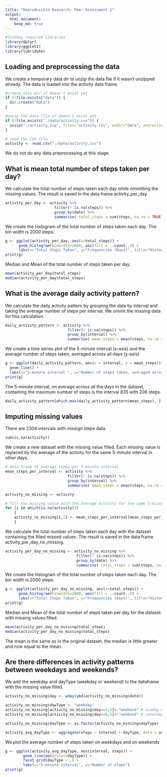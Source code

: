 ```yaml
---
title: "Reproducible Research: Peer Assessment 1"
output: 
  html_document:
    keep_md: true
---
```


```r
#loading required libraries
library(dplyr)
library(ggplot2)
library(lubridate)
```

## Loading and preprocessing the data

We create a temporary data dir to unzip the data file if it wasn't unzipped already.
The data is loaded into the activity data frame.

```r
#create data dir if doesn't exist yet
if (!file.exists("data")) {
  dir.create("data")
}

#unzip the data file if doesn't exist yet
if (!file.exists("./data/activity.csv")) {
  unzip("./activity.zip", files="activity.csv", exdir="data", overwrite=TRUE)
}

# read the CSV file
activity <- read.csv("./data/activity.csv")
```
We do not do any data preprocessing at this stage.

## What is mean total number of steps taken per day?

We calculate the total number of steps taken each day while ommitting the missing values. The result is saved in the data frame activity_per_day.

```r
activity_per_day <- activity %>%
                      filter(! is.na(steps)) %>%
                      group_by(date) %>%
                      summarise( total_steps = sum(steps, na.rm = TRUE))
```

We create the histogram of the total number of steps taken each day. The bin width is 2000 steps.

```r
g <- ggplot(activity_per_day, aes(x=total_steps)) +
      geom_histogram(binwidth=2000, aes(fill = ..count..)) +
      labs(x="Total Steps Taken", y="Frequencies (Days)", title="Histogram of total number of steps taken each day")
print(g)
```

Median and Mean of the total number of steps taken per day.

```r
mean(activity_per_day$total_steps)
median(activity_per_day$total_steps)

```


## What is the average daily activity pattern?

We calculate the daily activity pattern by grouping the data by interval and taking the average number of steps per interval. We ommit the missing data for this calculation.

```r
daily_activity_pattern <- activity %>%
                            filter(! is.na(steps)) %>%
                            group_by(interval) %>%
                            summarise( mean_steps = mean(steps, na.rm = TRUE))
```

We create a time series plot of the 5-minute interval (x-axis) and the average number of steps taken, averaged across all days (y-axis)

```r
g <- ggplot(daily_activity_pattern, aes(x = interval, y = mean_steps)) + 
  geom_line() + 
  labs(x="5-minute interval ", y="Number of steps taken, averaged across all days", title="Average daily activity pattern")
print(g)
```

The 5-minute interval, on average across all the days in the dataset, containing the maximum number of steps is the interval 835 with 206 steps.

```r
daily_activity_pattern[which.max(daily_activity_pattern$mean_steps), ]
```


## Imputing missing values

There are 2304 intervals with missign steps data.

```r
sum(is.na(activity))
```

We create a new dataset with the missing value filled. Each missing value is replaced by the average of the activity for the same 5-minute interval in other days.

```r
# data frame of average steps per 5-minute interval
mean_steps_per_interval <- activity %>%
                            filter(! is.na(steps)) %>%
                            group_by(interval) %>%
                            summarise( mean_steps = mean(steps, na.rm = TRUE))

activity_no_missing <- activity

# fill the missing value with the average activity for the same 5-minute interval
for (i in which(is.na(activity)))
    {
    activity_no_missing[i,1] <- mean_steps_per_interval[mean_steps_per_interval$interval==activity_no_missing[i,3],]$mean_steps
    }
```

We calculate the total number of steps taken each day with the dataset containing the filled missed values. The result is saved in the data frame activity_per_day_no_missing.

```r
activity_per_day_no_missing <- activity_no_missing %>%
                                filter(! is.na(steps)) %>%
                                group_by(date) %>%
                                summarise( total_steps = sum(steps, na.rm = TRUE))
```

We create the histogram of the total number of steps taken each day. The bin width is 2000 steps.

```r
g <- ggplot(activity_per_day_no_missing, aes(x=total_steps)) +
      geom_histogram(binwidth=2000, aes(fill = ..count..)) +
      labs(x="Total Steps Taken", y="Frequencies (Days)", title="Histogram of total number of steps taken each day")
print(g)
```

Median and Mean of the total number of steps taken per day for the dataset with missing values filled.

```r
mean(activity_per_day_no_missing$total_steps)
median(activity_per_day_no_missing$total_steps)
```

The mean is the same as in the original dataset, the median is little greater and now equal to the mean.

## Are there differences in activity patterns between weekdays and weekends?

We add the weekday and dayType (weekday or weekend) to the dataframe with the missing value filled.

```r
activity_no_missing$day <- wday(ymd(activity_no_missing$date))

activity_no_missing$dayType <- "weekday"
activity_no_missing[activity_no_missing$day==1,5]<-"weekend" # sunday wday==1
activity_no_missing[activity_no_missing$day==6,5]<-"weekend" # saturday wday==6

activity_no_missing$dayType <- as.factor(activity_no_missing$dayType)

activity_avg_dayType <- aggregate(steps ~ interval + dayType, data = activity_no_missing, mean)
```

We plot the average number of steps taken on weekdays and on weekends

```r
g <- ggplot(activity_avg_dayType, aes(interval, steps)) + 
        geom_line(aes(color=dayType)) + 
        facet_grid(dayType ~ .) + 
        labs(x="5-minute interval", y="Number of steps")
print(g)
```
